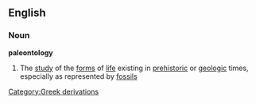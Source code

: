 ==English==
===Noun===
{{wikipedia}}
'''paleontology'''
#The [[study]] of the [[form]]s of [[life]] existing in [[prehistoric]] or [[geologic]] times, especially as represented by [[fossil]]s
[[Category:Greek derivations]]